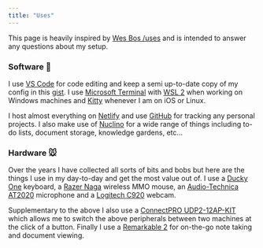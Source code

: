 ```yaml
---
title: "Uses"
---
```


This page is heavily inspired by [Wes Bos /uses](https://wesbos.com/uses) and is intended to answer any questions about my setup.

### Software 🐢

I use [VS Code](https://code.visualstudio.com/) for code editing and keep a semi up-to-date copy of my config in this [gist](https://gist.github.com/chopfitzroy/338df3e01296738c13ba28d41f896213). I use [Microsoft Terminal](https://www.microsoft.com/en-us/p/windows-terminal/9n0dx20hk701) with [WSL 2](https://docs.microsoft.com/en-us/windows/wsl/install) when working on Windows machines and [Kitty](https://sw.kovidgoyal.net/kitty/) whenever I am on iOS or Linux.

I host almost everything on [Netlify](https://www.netlify.com/) and use [GitHub](https://github.com/) for tracking any personal projects. I also make use of [Nuclino](https://www.nuclino.com/) for a wide range of things including to-do lists, document storage, knowledge gardens, etc...

### Hardware 🐭

Over the years I have collected all sorts of bits and bobs but here are the things I use in my day-to-day and get the most value out of. I use a [Ducky One](https://www.duckychannel.com.tw/en) keyboard, a [Razer Naga](https://www.razer.com/gaming-mice/razer-naga-pro) wireless MMO mouse, an [Audio-Technica AT2020](https://www.audio-technica.com/en-us/at2020) microphone and a [Logitech C920](https://www.logitech.com/en-nz/products/webcams/c920-pro-hd-webcam.960-000770.html) webcam.

Supplementary to the above I also use a [ConnectPRO UDP2-12AP-KIT](https://connectpro.com/product/udp2-12ap-kit-2port-dual-displayport-kvm) which allows me to switch the above peripherals between two machines at the click of a button. Finally I use a [Remarkable 2](https://remarkable.com/) for on-the-go note taking and document viewing.
